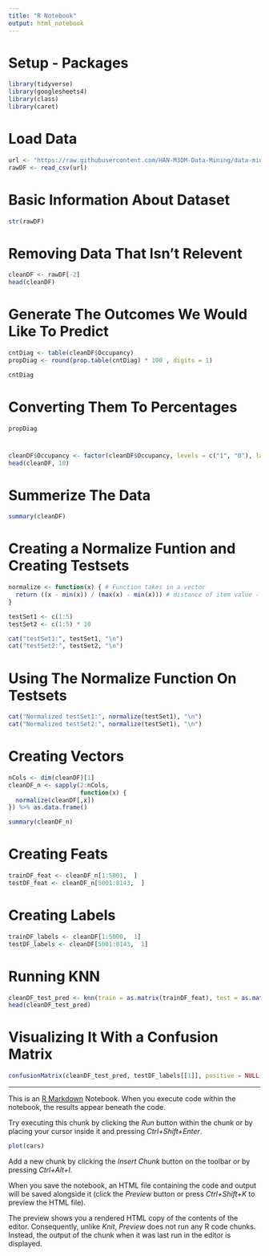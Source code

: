 ```yaml
---
title: "R Notebook"
output: html_notebook
---
```

# Setup - Packages

```r
library(tidyverse)
library(googlesheets4)
library(class)
library(caret)
```

# Load Data

```r
url <- "https://raw.githubusercontent.com/HAN-M3DM-Data-Mining/data-mining-s2y2122-KelvinWardenaar/master/datasets/KNN-occupancy.csv"
rawDF <- read_csv(url)
```

# Basic Information About Dataset

```r
str(rawDF)
```

# Removing Data That Isn't Relevent

```r
cleanDF <- rawDF[-2]
head(cleanDF)
```

# Generate The Outcomes We Would Like To Predict

```r
cntDiag <- table(cleanDF$Occupancy)
propDiag <- round(prop.table(cntDiag) * 100 , digits = 1)

cntDiag
```

# Converting Them To Percentages

```r
propDiag
```

#

```r
cleanDF$Occupancy <- factor(cleanDF$Occupancy, levels = c("1", "0"), labels = c("Yes", "No")) %>% relevel("yes")
head(cleanDF, 10)
```

# Summerize The Data

```r
summary(cleanDF)
```

# Creating a Normalize Funtion and Creating Testsets

```r
normalize <- function(x) { # Function takes in a vector
  return ((x - min(x)) / (max(x) - min(x))) # distance of item value - minimum vector value divided by the range of all vector values
}

testSet1 <- c(1:5)
testSet2 <- c(1:5) * 10

cat("testSet1:", testSet1, "\n")
cat("testSet2:", testSet2, "\n")
```

# Using The Normalize Function On Testsets

```r
cat("Normalized testSet1:", normalize(testSet1), "\n")
cat("Normalized testSet2:", normalize(testSet1), "\n")
```

# Creating Vectors

```r
nCols <- dim(cleanDF)[1]
cleanDF_n <- sapply(2:nCols,
                    function(x) {
  normalize(cleanDF[,x])
}) %>% as.data.frame()

summary(cleanDF_n)
```

# Creating Feats

```r
trainDF_feat <- cleanDF_n[1:5001,  ]
testDF_feat <- cleanDF_n[5001:8143,  ]
```

# Creating Labels

```r
trainDF_labels <- cleanDF[1:5000,  1]
testDF_labels <- cleanDF[5001:8143,  1]
```

# Running KNN

```r
cleanDF_test_pred <- knn(train = as.matrix(trainDF_feat), test = as.matrix(testDF_feat), cl = as.matrix(trainDF_labels), k = 21)
head(cleanDF_test_pred)
```

# Visualizing It With a Confusion Matrix

```r
confusionMatrix(cleanDF_test_pred, testDF_labels[[1]], positive = NULL, dnn = c("Prediction", "True"))
```

---
This is an [R Markdown](http://rmarkdown.rstudio.com) Notebook. When you execute code within the notebook, the results appear beneath the code. 

Try executing this chunk by clicking the *Run* button within the chunk or by placing your cursor inside it and pressing *Ctrl+Shift+Enter*. 

```r
plot(cars)
```

Add a new chunk by clicking the *Insert Chunk* button on the toolbar or by pressing *Ctrl+Alt+I*.

When you save the notebook, an HTML file containing the code and output will be saved alongside it (click the *Preview* button or press *Ctrl+Shift+K* to preview the HTML file).

The preview shows you a rendered HTML copy of the contents of the editor. Consequently, unlike *Knit*, *Preview* does not run any R code chunks. Instead, the output of the chunk when it was last run in the editor is displayed.
